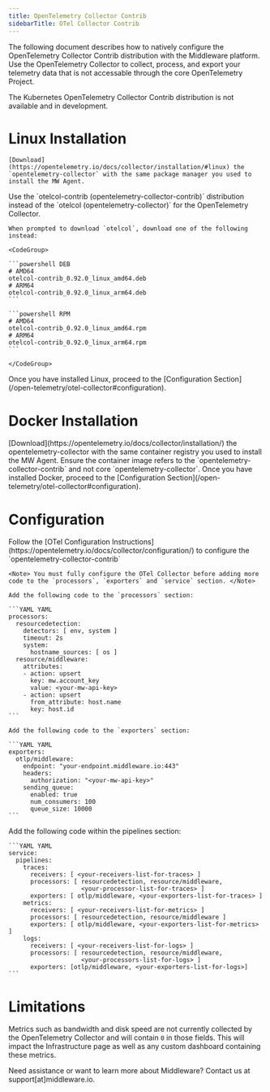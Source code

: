 ```yaml
---
title: OpenTelemetry Collector Contrib
sidebarTitle: OTel Collector Contrib
---
```


The following document describes how to natively configure the OpenTelemetry Collector Contrib distribution with the Middleware platform. Use the OpenTelemetry Collector to collect, process, and export your telemetry data that is not accessable through the core OpenTelemetry Project.

<Note> The Kubernetes OpenTelemetry Collector Contrib distribution is not available and in development. </Note>

# Linux Installation

<Accordion title="Step 1: Install DEB or RPM">

    [Download](https://opentelemetry.io/docs/collector/installation/#linux) the `opentelemetry-collector` with the same package manager you used to install the MW Agent.
</Accordion>

<Accordion title="Step 2: Use otelcol-contrib">
    Use the `otelcol-contrib (opentelemetry-collector-contrib)` distribution instead of the `otelcol (opentelemetry-collector)` for the OpenTelemetry Collector.

    When prompted to download `otelcol`, download one of the following instead:

    <CodeGroup>

    ```powershell DEB
    # AMD64
    otelcol-contrib_0.92.0_linux_amd64.deb
    # ARM64
    otelcol-contrib_0.92.0_linux_arm64.deb
    ```

    ```powershell RPM
    # AMD64
    otelcol-contrib_0.92.0_linux_amd64.rpm 
    # ARM64
    otelcol-contrib_0.92.0_linux_arm64.rpm
    ```

    </CodeGroup>  
</Accordion>

<Accordion title="Step 3: Follow OTel Config">
    Once you have installed Linux, proceed to the [Configuration Section](/open-telemetry/otel-collector#configuration).
</Accordion>

# Docker Installation

<Accordion title="Step 1: Install DockerHub or ghcr.io">
    [Download](https://opentelemetry.io/docs/collector/installation/) the opentelemetry-collector with the same container registry you used to install the MW Agent.
</Accordion>

<Accordion title="Step 2: Use otelcol-contrib">
    Ensure the container image refers to the `opentelemetry-collector-contrib` and not core `opentelemetry-collector`.
</Accordion>

<Accordion title="Step 3: Follow OTel Config">
    Once you have installed Docker, proceed to the [Configuration Section](/open-telemetry/otel-collector#configuration).
</Accordion>

# Configuration

<Accordion title="Step 1: Configure Collector">
    Follow the [OTel Configuration Instructions](https://opentelemetry.io/docs/collector/configuration/) to configure the `opentelemetry-collector-contrib`

    <Note> You must fully configure the OTel Collector before adding more code to the `processors`, `exporters` and `service` section. </Note>
</Accordion>

<Accordion title="Step 2: Add to Processors">

    Add the following code to the `processors` section:

    ```YAML YAML
    processors:
      resourcedetection:
        detectors: [ env, system ]
        timeout: 2s
        system:
          hostname_sources: [ os ]
      resource/middleware:
        attributes:
        - action: upsert
          key: mw.account_key
          value: <your-mw-api-key>
        - action: upsert
          from_attribute: host.name
          key: host.id
    ```
</Accordion>

<Accordion title="Step 3: Add to Exporters">

    Add the following code to the `exporters` section:

    ```YAML YAML
    exporters:
      otlp/middleware:
        endpoint: "your-endpoint.middleware.io:443"
        headers:
          authorization: "<your-mw-api-key>"
        sending_queue:
          enabled: true
          num_consumers: 100
          queue_size: 10000
    ```
</Accordion>

<Accordion title="Step 4: Add to Service">
    Add the following code within the pipelines section:

    ```YAML YAML
    service:
      pipelines:
        traces:
          receivers: [ <your-receivers-list-for-traces> ]
          processors: [ resourcedetection, resource/middleware, 
                        <your-processor-list-for-traces> ]
          exporters: [ otlp/middleware, <your-exporters-list-for-traces> ]
        metrics:
          receivers: [ <your-receivers-list-for-metrics> ]
          processors: [ resourcedetection, resource/middleware ]
          exporters: [ otlp/middleware, <your-exporters-list-for-metrics> ]
        logs:
          receivers: [ <your-receivers-list-for-logs> ]
          processors: [ resourcedetection, resource/middleware, 
                        <your-processors-list-for-logs> ]
          exporters: [otlp/middleware, <your-exporters-list-for-logs>]
    ```
</Accordion>

# Limitations

Metrics such as bandwidth and disk speed are not currently collected by the OpenTelemetry Collector and will contain `0` in those fields. This will impact the Infrastructure page as well as any custom dashboard containing these metrics.

<Note> Need assistance or want to learn more about Middleware? Contact us at support[at]middleware.io. </Note>